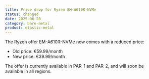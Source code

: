 ```yaml
---
title: Price drop for Ryzen EM-A610R-NVMe
status: changed
date: 2025-06-20
category: bare-metal
product: elastic-metal
---
```


The Ryzen offer EM-A610R-NVMe now comes with a reduced price:
- Old price: €59.99/month
- New price: €39.99/month

The offer is currently available in PAR-1 and PAR-2, and will soon be available in all regions.

